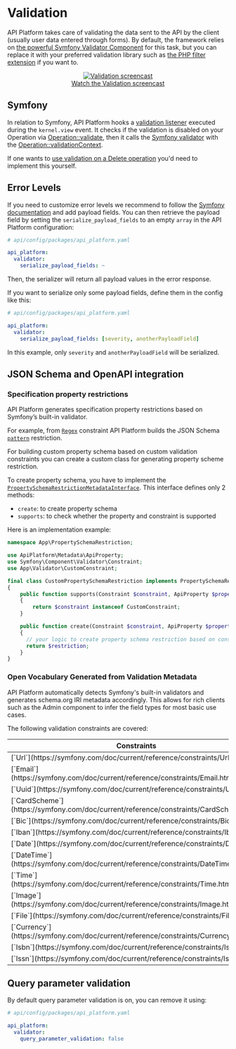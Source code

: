 # Validation

API Platform takes care of validating the data sent to the API by the client (usually user data entered through forms).
By default, the framework relies on [the powerful Symfony Validator Component](http://symfony.com/doc/current/validation.html)
for this task, but you can replace it with your preferred validation library such as [the PHP filter extension](https://www.php.net/manual/en/intro.filter.php) if you want to.

<p align="center" className="symfonycasts"><a href="https://symfonycasts.com/screencast/api-platform/validation?cid=apip"><img src="images/symfonycasts-player.png" alt="Validation screencast" /><br/>Watch the Validation screencast</a></p>

## Symfony

In relation to Symfony, API Platform hooks a [validation listener](./symfony-event-listeners) executed during the `kernel.view` event. It checks if the validation is disabled on your Operation via [Operation::validate](/reference/Metadata/Operation#validate), then it calls the [Symfony validator](https://symfony.com/doc/current/components/validator.html) with the [Operation::validationContext](/reference/Metadata/Operation#validationContext).

If one wants to [use validation on a Delete operation](/docs/guide/validate-data-on-a-delete-operation) you'd need to implement this yourself.

## Error Levels

If you need to customize error levels we recommend to follow the [Symfony documentation](https://symfony.com/doc/current/validation/severity.html) and add payload fields.
You can then retrieve the payload field by setting the `serialize_payload_fields` to an empty `array` in the API Platform configuration:

```yaml
# api/config/packages/api_platform.yaml

api_platform:
  validator:
    serialize_payload_fields: ~
```

Then, the serializer will return all payload values in the error response.

If you want to serialize only some payload fields, define them in the config like this:

```yaml
# api/config/packages/api_platform.yaml

api_platform:
  validator:
    serialize_payload_fields: [severity, anotherPayloadField]
```

In this example, only `severity` and `anotherPayloadField` will be serialized.

## JSON Schema and OpenAPI integration

### Specification property restrictions

API Platform generates specification property restrictions based on Symfony’s built-in validator.

For example, from [`Regex`](https://symfony.com/doc/4.4/reference/constraints/Regex.html) constraint API
Platform builds the JSON Schema [`pattern`](https://github.com/OAI/OpenAPI-Specification/blob/main/versions/3.0.3.md#schema-object) restriction.

For building custom property schema based on custom validation constraints you can create a custom class
for generating property scheme restriction.

To create property schema, you have to implement the [`PropertySchemaRestrictionMetadataInterface`](https://github.com/api-platform/core/blob/main/src/Symfony/Validator/Metadata/Property/Restriction/PropertySchemaRestrictionMetadataInterface.php).
This interface defines only 2 methods:

- `create`: to create property schema
- `supports`: to check whether the property and constraint is supported

Here is an implementation example:

```php
namespace App\PropertySchemaRestriction;

use ApiPlatform\Metadata\ApiProperty;
use Symfony\Component\Validator\Constraint;
use App\Validator\CustomConstraint;

final class CustomPropertySchemaRestriction implements PropertySchemaRestrictionMetadataInterface
{
    public function supports(Constraint $constraint, ApiProperty $propertyMetadata): bool
    {
        return $constraint instanceof CustomConstraint;
    }

    public function create(Constraint $constraint, ApiProperty $propertyMetadata): array
    {
      // your logic to create property schema restriction based on constraint
      return $restriction;
    }
}
```

### Open Vocabulary Generated from Validation Metadata

API Platform automatically detects Symfony's built-in validators and generates schema.org IRI metadata accordingly. This allows for rich clients such as the Admin component to infer the field types for most basic use cases.

The following validation constraints are covered:

<table>
    <thead>
        <tr>
            <th>Constraints</th>
            <th>Vocabulary</th>
        </tr>
    </thead>
    <tbody>
        <tr>
            <td>[`Url`](https://symfony.com/doc/current/reference/constraints/Url.html)</td>
            <td>`https://schema.org/url`</td>
        </tr>
        <tr>
            <td>[`Email`](https://symfony.com/doc/current/reference/constraints/Email.html)</td>
            <td>`https://schema.org/email`</td>
        </tr>
        <tr>
            <td>[`Uuid`](https://symfony.com/doc/current/reference/constraints/Uuid.html)</td>
            <td>`https://schema.org/identifier`</td>
        </tr>
        <tr>
            <td>[`CardScheme`](https://symfony.com/doc/current/reference/constraints/CardScheme.html)</td>
            <td>`https://schema.org/identifier`</td>
        </tr>
        <tr>
            <td>[`Bic`](https://symfony.com/doc/current/reference/constraints/Bic.html)</td>
            <td>`https://schema.org/identifier`</td>
        </tr>
        <tr>
            <td>[`Iban`](https://symfony.com/doc/current/reference/constraints/Iban.html)</td>
            <td>`https://schema.org/identifier`</td>
        </tr>
        <tr>
            <td>[`Date`](https://symfony.com/doc/current/reference/constraints/Date.html)</td>
            <td>`https://schema.org/Date`</td>
        </tr>
        <tr>
            <td>[`DateTime`](https://symfony.com/doc/current/reference/constraints/DateTime.html)</td>
            <td>`https://schema.org/DateTime`</td>
        </tr>
        <tr>
            <td>[`Time`](https://symfony.com/doc/current/reference/constraints/Time.html)</td>
            <td>`https://schema.org/Time`</td>
        </tr>
        <tr>
            <td>[`Image`](https://symfony.com/doc/current/reference/constraints/Image.html)</td>
            <td>`https://schema.org/image`</td>
        </tr>
        <tr>
            <td>[`File`](https://symfony.com/doc/current/reference/constraints/File.html)</td>
            <td>`https://schema.org/MediaObject`</td>
        </tr>
        <tr>
            <td>[`Currency`](https://symfony.com/doc/current/reference/constraints/Currency.html)</td>
            <td>`https://schema.org/priceCurrency`</td>
        </tr>
        <tr>
            <td>[`Isbn`](https://symfony.com/doc/current/reference/constraints/Isbn.html)</td>
            <td>`https://schema.org/isbn`</td>
        </tr>
        <tr>
            <td>[`Issn`](https://symfony.com/doc/current/reference/constraints/Issn.html)</td>
            <td>`https://schema.org/issn`</td>
        </tr>
    </tbody>
</table>

## Query parameter validation

By default query parameter validation is on, you can remove it using:

```yaml
# api/config/packages/api_platform.yaml

api_platform:
  validator:
    query_parameter_validation: false
```
